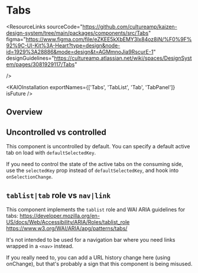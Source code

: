 
<Meta title="Components/Tabs/Tabs (Future)/API Specification" />

# Tabs

<ResourceLinks
  sourceCode="https://github.com/cultureamp/kaizen-design-system/tree/main/packages/components/src/Tabs"
  figma="https://www.figma.com/file/eZKEE5kXbEMY3lx84oz8iN/%F0%9F%92%9C-UI-Kit%3A-Heart?type=design&node-id=1929%3A28886&mode=design&t=AGMmnoJia9RscurE-1"
  designGuidelines="https://cultureamp.atlassian.net/wiki/spaces/DesignSystem/pages/3081929117/Tabs"

/>

<KAIOInstallation exportNames={['Tabs', 'TabList', 'Tab', 'TabPanel']} isFuture />

## Overview

<Canvas of={TabsStories.Playground} />
<Controls of={TabsStories.Playground} />

## Uncontrolled vs controlled

This component is uncontrolled by default. You can specify a default active tab on load with `defaultSelectedKey`.

If you need to control the state of the active tabs on the consuming side, use the `selectedKey` prop instead of `defaultSelectedKey`, and hook into `onSelectionChange`.

<Canvas of={TabsStories.Controlled} />

## `tablist|tab` role vs `nav|link`

This component implements the `tablist` role and WAI ARIA guidelines for tabs:
https://developer.mozilla.org/en-US/docs/Web/Accessibility/ARIA/Roles/tablist_role
https://www.w3.org/WAI/ARIA/apg/patterns/tabs/

It's not intended to be used for a navigation bar where you need links wrapped in a `<nav>` instead.

If you really need to, you can add a URL history change here (using onChange), but that's probably a sign that this component is being misused.
